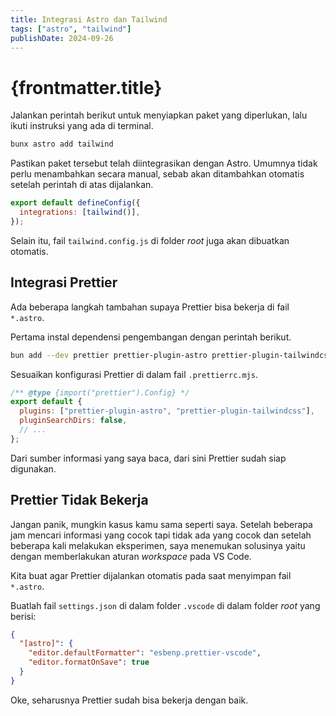 ```yaml
---
title: Integrasi Astro dan Tailwind
tags: ["astro", "tailwind"]
publishDate: 2024-09-26
---
```


# {frontmatter.title}

Jalankan perintah berikut untuk menyiapkan paket yang diperlukan, lalu ikuti instruksi yang ada di terminal.

```sh
bunx astro add tailwind
```

Pastikan paket tersebut telah diintegrasikan dengan Astro. Umumnya tidak perlu menambahkan secara manual, sebab akan ditambahkan otomatis setelah perintah di atas dijalankan.

```js
export default defineConfig({
  integrations: [tailwind()],
});
```

Selain itu, fail `tailwind.config.js` di folder _root_ juga akan dibuatkan otomatis.

## Integrasi Prettier

Ada beberapa langkah tambahan supaya Prettier bisa bekerja di fail `*.astro`.

Pertama instal dependensi pengembangan dengan perintah berikut.

```sh
bun add --dev prettier prettier-plugin-astro prettier-plugin-tailwindcss
```

Sesuaikan konfigurasi Prettier di dalam fail `.prettierrc.mjs`.

```js
/** @type {import("prettier").Config} */
export default {
  plugins: ["prettier-plugin-astro", "prettier-plugin-tailwindcss"],
  pluginSearchDirs: false,
  // ...
};
```

Dari sumber informasi yang saya baca, dari sini Prettier sudah siap digunakan.

## Prettier Tidak Bekerja

Jangan panik, mungkin kasus kamu sama seperti saya. Setelah beberapa jam mencari informasi yang cocok tapi tidak ada yang cocok dan setelah beberapa kali melakukan eksperimen, saya menemukan solusinya yaitu dengan memberlakukan aturan _workspace_ pada VS Code.

Kita buat agar Prettier dijalankan otomatis pada saat menyimpan fail `*.astro`.

Buatlah fail `settings.json` di dalam folder `.vscode` di dalam folder _root_ yang berisi:

```json
{
  "[astro]": {
    "editor.defaultFormatter": "esbenp.prettier-vscode",
    "editor.formatOnSave": true
  }
}
```

Oke, seharusnya Prettier sudah bisa bekerja dengan baik.

